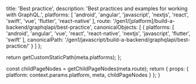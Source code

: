 
  title: 'Best practice',
  description: 'Best practices and examples for working with GraphQL.',
  platforms: [
    'android',
    'angular',
    'javascript',
    'nextjs',
    'react',
    'swift',
    'vue',
    'flutter',
    'react-native'
  ],
  route: '/gen1/[platform]/build-a-backend/graphqlapi/best-practice',
  canonicalObjects: [
    {
      platforms: [
        'android',
        'angular',
        'vue',
        'react',
        'react-native',
        'nextjs',
        'javascript',
        'flutter',
        'swift'
      ],
      canonicalPath: '/gen1/javascript/build-a-backend/graphqlapi/best-practice/'
    }
  ]
};

  return getCustomStaticPath(meta.platforms);
};

  const childPageNodes = getChildPageNodes(meta.route);
  return {
    props: {
      platform: context.params.platform,
      meta,
      childPageNodes
    }
  };
}

<Overview childPageNodes={props.childPageNodes} />
